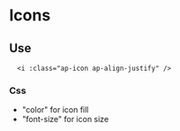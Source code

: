 

<Meta title="Style Guide/Icons" />

# Icons
<IconGallery>
    <IconItem name="ap-trash">
      <ApIcon name="ap-icon ap-trash" key="uniq"/>
  </IconItem>
    <IconItem name="ap-update">
      <ApIcon name="ap-icon ap-update" key="update"/>
  </IconItem>
    <IconItem name="ap-edit">
      <ApIcon name="ap-icon ap-edit" key="edit"/>
  </IconItem>
    <IconItem name="ap-palet">
      <ApIcon name="ap-icon ap-palet" key="palet"/>
  </IconItem>
    <IconItem name="ap-zoom-in">
      <ApIcon name="ap-icon ap-zoom-in" key="zoomin"/>
  </IconItem>
    <IconItem name="ap-zoom-out">
      <ApIcon name="ap-icon ap-zoom-out" key="zoom-out"/>
  </IconItem>
    <IconItem name="ap-shuffle">
      <ApIcon name="ap-icon ap-shuffle" key="shuffle"/>
  </IconItem>
    <IconItem name="ap-fullscren-close">
      <ApIcon name="ap-icon ap-fullscren-close" key="fullscren-close"/>
  </IconItem>
    <IconItem name="ap-fullscren-open">
      <ApIcon name="ap-icon ap-fullscren-open" key="fullscren-open"/>
  </IconItem>
    <IconItem name="ap-lock">
      <ApIcon name="ap-icon ap-lock" key="lock"/>
  </IconItem>
    <IconItem name="ap-lock-open">
      <ApIcon name="ap-icon ap-lock-open" key="lock-open"/>
  </IconItem>
    <IconItem name="ap-align-left">
      <ApIcon name="ap-icon ap-align-left" key="align-left"/>
  </IconItem>
    <IconItem name="ap-align-center">
      <ApIcon name="ap-icon ap-align-center" key="align-center"/>
  </IconItem>
    <IconItem name="ap-align-right">
      <ApIcon name="ap-icon ap-align-right" key="align-right"/>
  </IconItem>
    <IconItem name="ap-align-justify">
      <ApIcon name="ap-icon ap-align-justify" key="align-justify"/>
  </IconItem>
    <IconItem name="ap-logout">
      <ApIcon name="ap-icon ap-logout" key="logout"/>
  </IconItem>
    <IconItem name="ap-login">
      <ApIcon name="ap-icon ap-login" key="login"/>
  </IconItem>
    <IconItem name="ap-align-vertical-bottom">
      <ApIcon name="ap-icon ap-align-vertical-bottom" key="align-vertical-bottom"/>
  </IconItem>
    <IconItem name="ap-align-vertical-top">
      <ApIcon name="ap-icon ap-align-vertical-top" key="align-vertical-top"/>
  </IconItem>
    <IconItem name="ap-align-vertical-center">
      <ApIcon name="ap-icon ap-align-vertical-center" key="align-vertical-center"/>
  </IconItem>
    <IconItem name="ap-align-horizontal-left">
      <ApIcon name="ap-icon ap-align-horizontal-left" key="align-horizontal-left"/>
  </IconItem>
    <IconItem name="ap-align-horizontal-right">
      <ApIcon name="ap-icon ap-align-horizontal-right" key="align-horizontal-right"/>
  </IconItem>
    <IconItem name="ap-align-horizontal-center">
      <ApIcon name="ap-icon ap-align-horizontal-center" key="align-horizontal-center"/>
  </IconItem>
    <IconItem name="ap-chevron-bottom">
      <ApIcon name="ap-icon ap-chevron-bottom" key="chevron-bottom"/>
  </IconItem>
    <IconItem name="ap-chevron-right">
      <ApIcon name="ap-icon ap-chevron-right" key="chevron-right"/>
  </IconItem>
    <IconItem name="ap-chevron-left">
      <ApIcon name="ap-icon ap-chevron-left" key="chevron-left"/>
  </IconItem>
    <IconItem name="ap-chevron-top">
      <ApIcon name="ap-icon ap-chevron-top" key="chevron-top"/>
  </IconItem>
    <IconItem name="ap-first-page">
      <ApIcon name="ap-icon ap-first-page" key="first-page"/>
  </IconItem>
    <IconItem name="ap-last-page">
      <ApIcon name="ap-icon ap-last-page" key="last-page"/>
  </IconItem>
    <IconItem name="ap-bold">
      <ApIcon name="ap-icon ap-bold" key="bold"/>
  </IconItem>
    <IconItem name="ap-italic">
      <ApIcon name="ap-icon ap-italic" key="italic"/>
  </IconItem>
    <IconItem name="ap-underlined">
      <ApIcon name="ap-icon ap-underlined" key="underlined"/>
  </IconItem>
    <IconItem name="ap-close">
      <ApIcon name="ap-icon ap-close" key="close"/>
  </IconItem>
    <IconItem name="ap-search">
      <ApIcon name="ap-icon ap-search" key="search"/>
  </IconItem>
    <IconItem name="ap-add">
      <ApIcon name="ap-icon ap-add" key="add"/>
  </IconItem>
    <IconItem name="ap-download">
      <ApIcon name="ap-icon ap-download" key="download"/>
  </IconItem>
    <IconItem name="ap-image">
      <ApIcon name="ap-icon ap-image" key="image"/>
  </IconItem>
    <IconItem name="ap-transform">
      <ApIcon name="ap-icon ap-transform" key="transform"/>
  </IconItem>
    <IconItem name="ap-settings">
      <ApIcon name="ap-icon ap-settings" key="settings"/>
  </IconItem>
  <IconItem name="ap-stacks">
    <ApIcon name="ap-icon ap-stacks" key="stacks"/>
  </IconItem>
</IconGallery>

## Use 

```
  <i :class="ap-icon ap-align-justify" />
```
### Css
  - "color" for icon fill
  - "font-size" for icon size